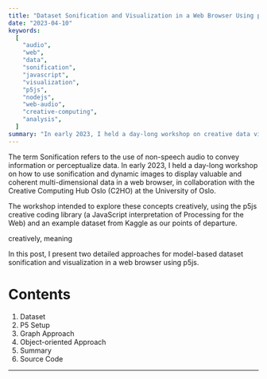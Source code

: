 ```yaml
---
title: "Dataset Sonification and Visualization in a Web Browser Using p5js"
date: "2023-04-10"
keywords:
  [
    "audio",
    "web",
    "data",
    "sonification",
    "javascript",
    "visualization",
    "p5js",
    "nodejs",
    "web-audio",
    "creative-computing",
    "analysis",
  ]
summary: "In early 2023, I held a day-long workshop on creative data visualization and sonification in a web browser using the p5 JavaScript library. ..two approaches..."
---
```


The term Sonification refers to the use of non-speech audio to convey information or perceptualize data. In early 2023, I held a day-long workshop on how to use sonification and dynamic images to display valuable and coherent multi-dimensional data in a web browser, in collaboration with the <MyLink href="https://processing.org">Creative Computing Hub Oslo (C2HO)</MyLink> at the University of Oslo.

The workshop intended to explore these concepts creatively, using the <MyLink href="https://p5js.org/">p5js</MyLink> creative coding library (a JavaScript interpretation of <MyLink href="https://processing.org">Processing</MyLink> for the Web) and an example dataset from Kaggle as our points of departure.

creatively, meaning

In this post, I present two detailed approaches for model-based dataset sonification and visualization in a web browser using p5js.

<MyAudioPlayer src="test.mp3" />

# Contents

1. <MyLink href="#dataset">Dataset</MyLink>
2. <MyLink href="#p5-setup">P5 Setup</MyLink>
3. <MyLink href="#graph-approach">Graph Approach</MyLink>
4. <MyLink href="#object-oriented-approach">Object-oriented Approach</MyLink>
5. <MyLink href="#summary">Summary</MyLink>
6. <MyLink href="#summary">Source Code</MyLink>

<hr />
